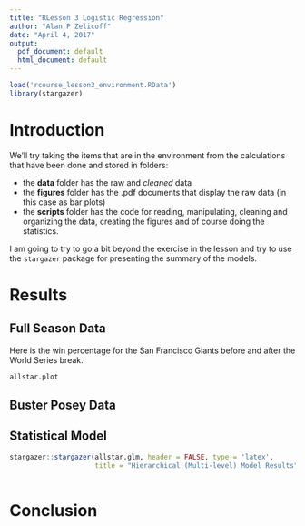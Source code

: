 ```yaml
---
title: "RLesson 3 Logistic Regression"
author: "Alan P Zelicoff"
date: "April 4, 2017"
output:
  pdf_document: default
  html_document: default
---
```


```r

load('rcourse_lesson3_environment.RData')
library(stargazer)
```

# Introduction

We'll try taking the items that are in the environment from the calculations that have been done and stored in folders:

- the **data** folder has the raw and *cleaned* data
- the **figures** folder has the .pdf documents that display the raw data (in this case as bar plots)
- the **scripts** folder has the code for reading, manipulating, cleaning and organizing the data, creating the figures and of course doing the statistics.

I am going to try to go a bit beyond the exercise in the lesson and try to use the `stargazer` package for presenting the summary of the models.


# Results

## Full Season Data
Here is the win percentage for the San Francisco Giants before and after the World Series break.


```r
allstar.plot
```


## Buster Posey Data


## Statistical Model
```r
stargazer::stargazer(allstar.glm, header = FALSE, type = 'latex',
                     title = "Hierarchical (Multi-level) Model Results")
                
```




# Conclusion